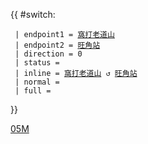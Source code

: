 {{ #switch: {{{format|}}}
  | endpoint1 = [[窩打老道山]]
  | endpoint2 = [[旺角站]]
  | direction = 0
  | status =
  | inline = [[窩打老道山]] ↺ [[旺角站]]
  | normal =
  | full =
}}<noinclude>[[Category:九龍專線小巴路線模板|05M]]</noinclude>